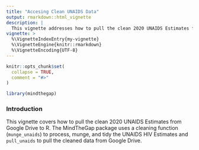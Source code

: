 ```yaml
---
title: "Accesing Clean UNAIDS Data"
output: rmarkdown::html_vignette
description: |
  This vignette addresses how to pull the clean 2020 UNAIDS Estimates from Google Drive to R.
vignette: >
  %\VignetteIndexEntry{my-vignette}
  %\VignetteEngine{knitr::rmarkdown}
  %\VignetteEncoding{UTF-8}
---
```


```r
knitr::opts_chunk$set(
  collapse = TRUE,
  comment = "#>"
)
```

```r
library(mindthegap)
```

### Introduction

This vignette covers how to pull the clean 2020 UNAIDS Estimates from Google Drive to R. The MindTheGap package uses a cleaning function (`munge_unaids`) to process, munge, and tidy the UNAIDS HIV Estimates and `pull_unaids` to pull the cleaned data from Google Drive.
